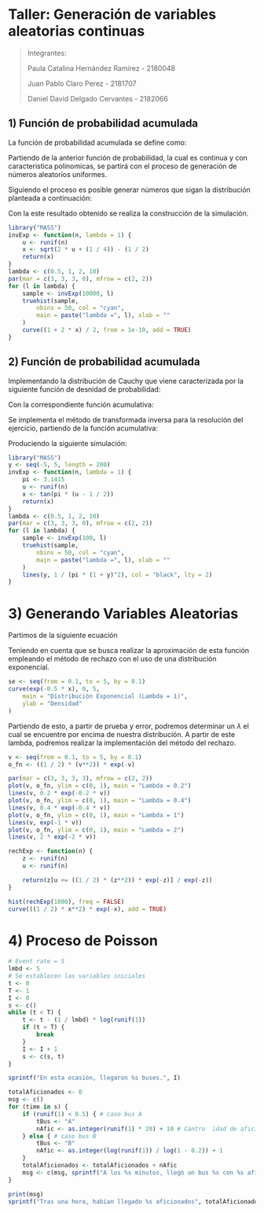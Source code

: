 # Taller: Generación de variables aleatorias continuas

> Integrantes:
>
> Paula Catalina Hernández Ramírez - 2180048
>
> Juan Pablo Claro Perez - 2181707
>
> Daniel David Delgado Cervantes - 2182066

## 1) Función de probabilidad acumulada 


La función de probabilidad acumulada se define como:

\begin{equation}
F(x) = \frac{x + x^{2}}{2}
\end{equation}

Partiendo de la anterior función de probabilidad, la cual es continua y con caracteristica polinomicas, se partirá con el proceso de generación de números aleatorios uniformes.

\begin{equation}
u = \frac{x + x^{2}}{2}
\end{equation}

\begin{equation}
2 \cdot u = x + x^{2}
\end{equation}

\begin{equation}
2 \cdot u + \frac{1}{4} = x + x^{2} + \frac{1}{4}
\end{equation}

\begin{equation}
2 \cdot u + \frac{1}{4} = (x + \frac{1}{2})^{2}
\end{equation}

\begin{equation}
\sqrt{2 \cdot u + \frac{1}{4}} = x + \frac{1}{2}
\end{equation}

Siguiendo el proceso es posible generar números que sigan la distribución planteada a continuación:

\begin{equation}
\sqrt{2 \cdot u + \frac{1}{4}} - \frac{1}{2}= x 
\end{equation}

Con la este resultado obtenido se realiza la construcción de la simulación.

```{r, fig.align='center'}
library("MASS")
invExp <- function(n, lambda = 1) {
    u <- runif(n)
    x <- sqrt(2 * u + (1 / 4)) - (1 / 2)
    return(x)
}
lambda <- c(0.5, 1, 2, 10)
par(mar = c(3, 3, 3, 0), mfrow = c(2, 2))
for (l in lambda) {
    sample <- invExp(10000, l)
    truehist(sample,
        nbins = 50, col = "cyan",
        main = paste("lambda =", l), xlab = ""
    )
    curve((1 + 2 * x) / 2, from = 1e-10, add = TRUE)
}
```


## 2) Función de probabilidad acumulada 

Implementando la distribución de Cauchy que viene caracterizada por la siguiente función de desnidad de probabilidad:

\begin{equation}
f(x) = \frac{1}{\pi(1+x^{2})}
\end{equation}

Con la correspondiente función acumulativa:

\begin{equation}
F(x) = \int_{-inf}^{x} \frac{1}{\pi(1+x^{2})} \cdot dx = \frac{arctan(x)}{\pi} + \frac{1}{2}
\end{equation}

Se implementa el método de transformada inversa para la resolución del ejercicio, partiendo de la función acumulativa:

\begin{equation}
F(x) = \frac{arctan(x)}{\pi} + \frac{1}{2}
\end{equation}

\begin{equation}
u = \frac{arctan(x)}{\pi} + \frac{1}{2}
\end{equation}

\begin{equation}
\tan(\pi \cdot (u - \frac{1}{2})) = x
\end{equation}

Produciendo la siguiente simulación:

```{r, fig.align='center'}
library("MASS")
y <- seq(-5, 5, length = 200)
invExp <- function(n, lambda = 1) {
    pi <- 3.1415
    u <- runif(n)
    x <- tan(pi * (u - 1 / 2))
    return(x)
}
lambda <- c(0.5, 1, 2, 10)
par(mar = c(3, 3, 3, 0), mfrow = c(2, 2))
for (l in lambda) {
    sample <- invExp(100, l)
    truehist(sample,
        nbins = 50, col = "cyan",
        main = paste("lambda =", l), xlab = ""
    )
    lines(y, 1 / (pi * (1 + y)^2), col = "black", lty = 2)
}
```

# 3) Generando Variables Aleatorias

Partimos de la siguiente ecuación

\begin{equation}
    f(x)=\frac{1}{2}x^{2}e^{−x},x>0
\end{equation}

Teniendo en cuenta que se busca realizar la aproximación de esta función empleando el método de rechazo con el uso de una distribución exponencial.

\begin{equation}
    f(x; \lambda)=\lambda e^{-\lambda x}, x \geq 0
\end{equation}

```{r, echo = FALSE, fig.align='center'}
se <- seq(from = 0.1, to = 5, by = 0.1)
curve(exp(-0.5 * x), 0, 5,
    main = "Distribución Exponencial (Lambda = 1)",
    ylab = "Densidad"
)
```

Partiendo de esto, a partir de prueba y error, podremos determinar un $\lambda$ el cual se encuentre por encima de nuestra distribución. A partir de este lambda, podremos realizar la implementación del método del rechazo.

```{r, echo=FALSE, fig.align='center'}
v <- seq(from = 0.1, to = 5, by = 0.1)
o_fn <- ((1 / 2) * (v**2)) * exp(-v)

par(mar = c(3, 3, 3, 3), mfrow = c(2, 2))
plot(v, o_fn, ylim = c(0, 1), main = "Lambda = 0.2")
lines(v, 0.2 * exp(-0.2 * v))
plot(v, o_fn, ylim = c(0, 1), main = "Lambda = 0.4")
lines(v, 0.4 * exp(-0.4 * v))
plot(v, o_fn, ylim = c(0, 1), main = "Lambda = 1")
lines(v, exp(-1 * v))
plot(v, o_fn, ylim = c(0, 1), main = "Lambda = 2")
lines(v, 2 * exp(-2 * v))
```



```{r}
rechExp <- function(n) {
    z <- runif(n)
    u <- runif(n)

    return(z[u <= ((1 / 2) * (z**2)) * exp(-z)] / exp(-z))
}

hist(rechExp(1000), freq = FALSE)
curve(((1 / 2) * x**2) * exp(-x), add = TRUE)
```


# 4) Proceso de Poisson

```{r}
# Event rate = 5
lmbd <- 5
# Se establecen las variables iniciales
t <- 0
T <- 1
I <- 0
s <- c()
while (t < T) {
    t <- t - (1 / lmbd) * log(runif(1))
    if (t > T) {
        break
    }
    I <- I + 1
    s <- c(s, t)
}
```
```{r, echo = FALSE}
sprintf("En esta ocasión, llegaron %s buses.", I)
```

```{r}
totalAficionados <- 0
msg <- c()
for (time in s) {
    if (runif(1) < 0.5) { # caso bus A
        tBus <- "A"
        nAfic <- as.integer(runif(1) * 20) + 10 # Cantro  idad de aficionados en el bus
    } else { # caso bus B
        tBus <- "B"
        nAfic <- as.integer(log(runif(1)) / log(1 - 0.2)) + 1
    }
    totalAficionados <- totalAficionados + nAfic
    msg <- c(msg, sprintf("A los %s minutos, llegó un bus %s con %s aficionados", floor(time * 60), tBus, nAfic))
}
```
```{r, echo = FALSE}
print(msg)
sprintf("Tras una hora, habían llegado %s aficionados", totalAficionados)
```